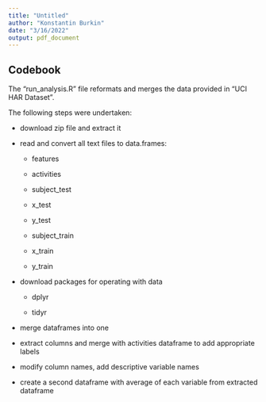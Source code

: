 ```yaml
---
title: "Untitled"
author: "Konstantin Burkin"
date: "3/16/2022"
output: pdf_document
---
```


## Codebook

The "run_analysis.R" file reformats and merges the data provided in "UCI HAR Dataset".

The following steps were undertaken:

-   download zip file and extract it

-   read and convert all text files to data.frames:

    -   features

    -   activities

    -   subject_test

    -   x_test

    -   y_test

    -   subject_train

    -   x_train

    -   y_train

-   download packages for operating with data

    -   dplyr

    -   tidyr

-   merge dataframes into one

-   extract columns and merge with activities dataframe to add appropriate labels

-   modify column names, add descriptive variable names

-   create a second dataframe with average of each variable from extracted dataframe
